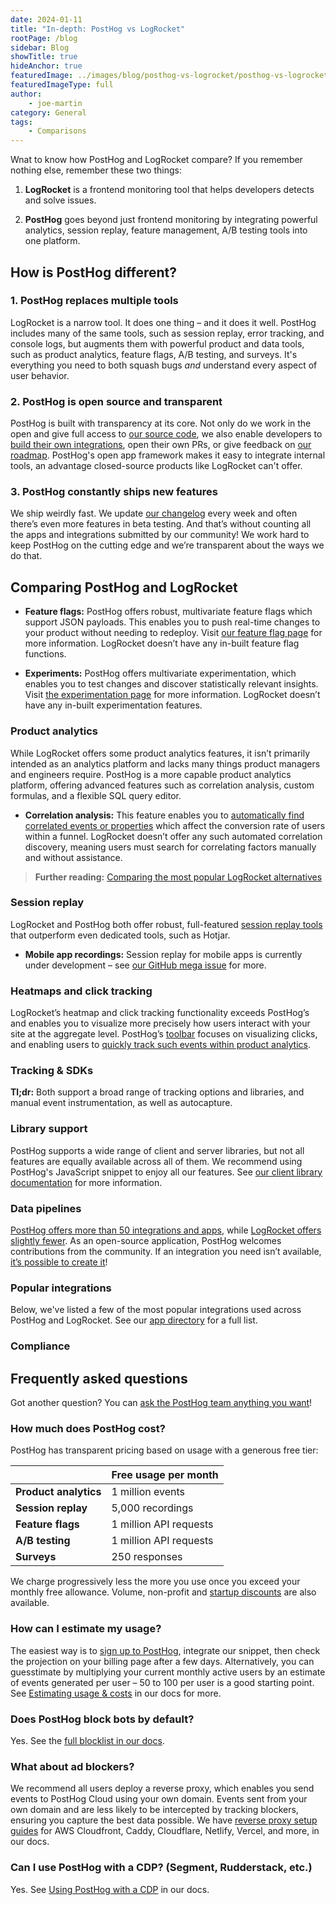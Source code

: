 ```yaml
---
date: 2024-01-11
title: "In-depth: PostHog vs LogRocket"
rootPage: /blog
sidebar: Blog
showTitle: true
hideAnchor: true
featuredImage: ../images/blog/posthog-vs-logrocket/posthog-vs-logrocket.jpg
featuredImageType: full
author:
    - joe-martin
category: General
tags:
    - Comparisons
---
```



Wnat to know how PostHog and LogRocket compare? If you remember nothing else, remember these two things:

1. **LogRocket** is a frontend monitoring tool that helps developers detects and solve issues.

2. **PostHog** goes beyond just frontend monitoring by integrating powerful analytics, session replay, feature management, A/B testing tools into one platform.

## How is PostHog different?

### 1. PostHog replaces multiple tools

LogRocket is a narrow tool. It does one thing – and it does it well. PostHog includes many of the same tools, such as session replay, error tracking, and console logs, but augments them with powerful product and data tools, such as product analytics, feature flags, A/B testing, and surveys. It's everything you need to both squash bugs _and_ understand every aspect of user behavior.

### 2. PostHog is open source and transparent

PostHog is built with transparency at its core. Not only do we work in the open and give full access to [our source code](https://github.com/PostHog/posthog), we also enable developers to [build their own integrations](/docs/apps/build), open their own PRs, or give feedback on [our roadmap](/roadmap). PostHog's open app framework makes it easy to integrate internal tools, an advantage closed-source products like LogRocket can't offer.

### 3. PostHog constantly ships new features

We ship weirdly fast. We update [our changelog](/changlog) every week and often there’s even more features in beta testing. And that’s without counting all the apps and integrations submitted by our community! We work hard to keep PostHog on the cutting edge and we’re transparent about the ways we do that.

## Comparing PostHog and LogRocket

<ComparisonTable column1="PostHog" column2="LogRocket">
  <ComparisonRow column1={true} column2={true} feature="Product analytics" description="Track events and conversion; analyze user behavior" />
  <ComparisonRow column1={true} column2={true} feature="Session replay" description="Watch real users use your product; diagnose bugs" />
  <ComparisonRow column1={true} column2={false} feature="Feature flags" description="Roll out features safely; toggle features for cohorts or individuals" />
  <ComparisonRow column1={true} column2={false} feature="Surveys" description="Ask users for qualitative feedback and gather responses" />
  <ComparisonRow column1={true} column2={false} feature="Experiments" description="Test changes and analyze impact" />
  <ComparisonRow column1={true} column2={true} feature="Heatmaps" description="Track where users click" />
  <ComparisonRow column1={true} column2={true} feature="Event pipelines" description="Push and pull data to enrich customer profiles" />
  <ComparisonRow column1={true} column2={false} feature="Open source" description="Build your own apps and contribute code" />
</ComparisonTable>

-   **Feature flags:** PostHog offers robust, multivariate feature flags which support JSON payloads. This enables you to push real-time changes to your product without needing to redeploy. Visit [our feature flag page](/feature-flags) for more information. LogRocket doesn’t have any in-built feature flag functions.

-   **Experiments:** PostHog offers multivariate experimentation, which enables you to test changes and discover statistically relevant insights. Visit [the experimentation page](/ab-testing) for more information. LogRocket doesn’t have any in-built experimentation features.

### Product analytics

While LogRocket offers some product analytics features, it isn’t primarily intended as an analytics platform and lacks many things product managers and engineers require. PostHog is a more capable product analytics platform, offering advanced features such as correlation analysis, custom formulas, and a flexible SQL query editor.

<ComparisonTable column1="PostHog" column2="LogRocket">
  <ComparisonRow column1={true} column2={true} feature="Graphs and trends" description="Build custom insights and visualizations" />
  <ComparisonRow column1={true} column2={true} feature="Dashboards" description="Combine insights into shareable dashboards" />
  <ComparisonRow column1={true} column2={true} feature="Funnels" description="Understand conversion between events, pages" />
  <ComparisonRow column1={true} column2={true} feature="Cohorts" description="Combine users based on properties and events for group analysis" />
  <ComparisonRow column1={true} column2={true} feature="User paths" description="Track user flows and where they drop-off" />
  <ComparisonRow column1={true} column2={true} feature="Retention" description="Analyze user and revenue retention" />
  <ComparisonRow column1={true} column2={true} feature="UTM tracking" description="Track marketing campaigns with UTM tags" />
  <ComparisonRow column1={true} column2={false} feature="Correlation analysis" description="Suggested events and properties that lead to success or failure" />
  <ComparisonRow column1={true} column2={false} feature="Group analytics" description="Understand how organizations use your product" />
  <ComparisonRow column1={true} column2={false} feature="Formulas" description="Use custom formulas to calculate unique insights" />
  <ComparisonRow column1={true} column2={false} feature="SQL query editor" description="Write your own queries in SQL" />
</ComparisonTable>

-   **Correlation analysis:** This feature enables you to [automatically find correlated events or properties](/manual/correlation) which affect the conversion rate of users within a funnel. LogRocket doesn’t offer any such automated correlation discovery, meaning users must search for correlating factors manually and without assistance.

> **Further reading:** [Comparing the most popular LogRocket alternatives](/blog/best-logrocket-alternatives)

### Session replay

LogRocket and PostHog both offer robust, full-featured [session replay tools](/blog/best-open-source-session-replay-tools) that outperform even dedicated tools, such as Hotjar.

<ComparisonTable column1="PostHog" column2="LogRocket">
  <ComparisonRow column1={true} column2={true} feature="Web app recordings" description="Capture recordings from single-page apps" />
  <ComparisonRow column1="Beta" column2={true} feature="Mobile app recordings" description="Capture recordings in iOS and Android apps" />
  <ComparisonRow column1={true} column2={true} feature="Identity detection" description="Link recordings to user IDs" />
  <ComparisonRow column1={true} column2={true} feature="Console logs" description="Capture extra content from a users’ browser environment" />
  <ComparisonRow column1={true} column2={true} feature="Playlists" description="Sort recordings into static and dynamic playlists" />
  <ComparisonRow column1={true} column2={true} feature="Performance monitoring" description="Track network events within a session" />
  <ComparisonRow column1={true} column2={true} feature="Privacy masking" description="Censor personal information from playback" />
  <ComparisonRow column1={true} column2={true} feature="Conditional recording" description="Only capture the sessions you want" />
  <ComparisonRow column1={true} column2={true} feature="Export recordings" description="Take recordings in/out of the platform" />
</ComparisonTable>

- **Mobile app recordings:** Session replay for mobile apps is currently under development – see [our GitHub mega issue](https://github.com/PostHog/posthog/issues/13267) for more.

### Heatmaps and click tracking

LogRocket’s heatmap and click tracking functionality exceeds PostHog’s and enables you to visualize more precisely how users interact with your site at the aggregate level. PostHog’s [toolbar](/docs/toolbar) focuses on visualizing clicks, and enabling users to [quickly track such events within product analytics](/tutorials/toolbar).

<ComparisonTable column1="LogRocket" column2="PostHog">
  <ComparisonRow column1={true} column2={false} feature="Heatmaps" description="Visualize cursor movements on a page" />
  <ComparisonRow column1={true} column2={true} feature="Clickmaps" description="Visualize where users click on a page" />
  <ComparisonRow column1={true} column2={false} feature="Scrollmaps" description="Visualize how far down a page users scroll" />
  <ComparisonRow column1={false} column2={false} feature="Eyetracking" description="Visualize precisely where users are looking on a page" />
</ComparisonTable>

### Tracking & SDKs

**Tl;dr:** Both support a broad range of tracking options and libraries, and manual event instrumentation, as well as autocapture.

<ComparisonTable column1="PostHog" column2="LogRocket">
  <ComparisonRow column1={true} column2={true} feature="Event tracking" description="Track manually instrumented events" />
  <ComparisonRow column1={true} column2={true} feature="Autocapture" description="Automatically track events without instrumentation" />
  <ComparisonRow column1={true} column2={true} feature="Combined events" description="Track related events as a single trackable action or behavior" />
  <ComparisonRow column1={true} column2={true} feature="Reverse proxy available" description="Send events from your own domain to capture more data" />
  <ComparisonRow column1={true} column2={true} feature="Cross-domain tracking" description="Track users across domains and sub-domains" />
  <ComparisonRow column1={true} column2={true} feature="Server-side tracking" description="Send events from your server" />
  <ComparisonRow column1={true} column2={true} feature="Capture API" description="Send events through an API" />
</ComparisonTable>

### Library support

PostHog supports a wide range of client and server libraries, but not all features are equally available across all of them. We recommend using PostHog's JavaScript snippet to enjoy all our features. See [our client library documentation](/docs/getting-started/install?tab=snippet) for more information.

<ComparisonTable column1="PostHog" column2="LogRocket">
  <ComparisonRow column1={true} column2={true} feature="JavaScript" />
  <ComparisonRow column1={true} column2={true} feature="React Native" />
  <ComparisonRow column1={true} column2={true} feature="React" />
  <ComparisonRow column1={true} column2={false} feature="Flutter" />
  <ComparisonRow column1={true} column2={true} feature="iOS" />
  <ComparisonRow column1={true} column2={true} feature="Android" />
  <ComparisonRow column1={true} column2={false} feature="Ruby" />
</ComparisonTable>

### Data pipelines

[PostHog offers more than 50 integrations and apps](/cdp), while [LogRocket offers slightly fewer](https://logrocket.com/features/integrations). As an open-source application, PostHog welcomes contributions from the community. If an integration you need isn’t available, [it’s possible to create it](/docs/apps/build)!

<ComparisonTable column1="PostHog" column2="LogRocket">
  <ComparisonRow column1={true} column2={true} feature="Export API" description="Export data via API" />
  <ComparisonRow column1={true} column2={true} feature="Import API" description="Import data via API" />
  <ComparisonRow column1={true} column2={false} feature="Amazon Redshift" description="Export data to Redshift" />
  <ComparisonRow column1={true} column2={false} feature="Amazon S3" description="Export data to S3 bucket" />
  <ComparisonRow column1={true} column2={false} feature="Azure Blob Storage" description="Export data to Microsoft Azure" />
  <ComparisonRow column1={true} column2={false} feature="Google Cloud Storage" description="Export data to GCS" />
  <ComparisonRow column1={true} column2={false} feature="Snowflake" description="Export data to Snowflake database" />
  <ComparisonRow column1={true} column2={false} feature="BigQuery" description="Export data to Google BigQuery for analysis" />
  <ComparisonRow column1={true} column2={false} feature="RudderStack" description="Sync event and person data" />
  <ComparisonRow column1={true} column2={false} feature="Airbyte" description="Extract and load data to external platforms" />
</ComparisonTable>

### Popular integrations 

Below, we've listed a few of the most popular integrations used across PostHog and LogRocket. See our [app directory](/cdp) for a full list.

<ComparisonTable column1="LogRocket" column2="PostHog">
  <ComparisonRow column1={false} column2={true} feature="Hubspot" description="Sync event and person data" />
  <ComparisonRow column1={true} column2={true} feature="Salesforce" description="Sync event and person data" />
  <ComparisonRow column1={true} column2={false} feature="Zapier" description="Export events for use in Zaps" />
  <ComparisonRow column1={true} column2={false} feature="Stripe" description="Sync customer and invoice data" />
  <ComparisonRow column1={true} column2={true} feature="Intercom" description="Extract and load data to external platforms" />
  <ComparisonRow column1={true} column2={false} feature="Customer.io" description="Sync data between platforms" />
  <ComparisonRow column1={true} column2={true} feature="Sentry" description="Ingest Sentry errors for analysis" />
  <ComparisonRow column1={true} column2={true} feature="Segment" description="Ingest events from Segment" />
</ComparisonTable>

### Compliance
<ComparisonTable column1="PostHog" column2="LogRocket">
  <ComparisonRow column1={true} column2={true} feature="GDPR ready" />
  <ComparisonRow column1={true} column2="Self-host only" feature="HIPAA ready" />
  <ComparisonRow column1={true} column2={true} feature="Data anonymization" />
  <ComparisonRow column1={true} column2={false} feature="Cookie-less tracking option" />
  <ComparisonRow column1={true} column2={true} feature="SOC 2 certified" />
  <ComparisonRow column1={true} column2={true} feature="SAML/SSO available" />
  <ComparisonRow column1={true} column2={true} feature="2FA available" />
</ComparisonTable>

## Frequently asked questions

Got another question? You can [ask the PostHog team anything you want](/questions)!

### How much does PostHog cost?

PostHog has transparent pricing based on usage with a generous free tier:

|                       | **Free usage per month** 
|-----------------------|--------------------------
| **Product analytics** | 1 million events        
| **Session replay**    | 5,000 recordings         
| **Feature flags**     | 1 million API requests
| **A/B testing**       | 1 million API requests  
| **Surveys**           | 250 responses

We charge progressively less the more you use once you exceed your monthly free allowance. Volume, non-profit and [startup discounts](/startups) are also available. 

### How can I estimate my usage?

The easiest way is to [sign up to PostHog](https://us.posthog.com/signup), integrate our snippet, then check the projection on your billing page after a few days. Alternatively, you can guesstimate by multiplying your current monthly active users by an estimate of events generated per user – 50 to 100 per user is a good starting point. See [Estimating usage & costs](/docs/billing/estimating-usage-costs) in our docs for more.

### Does PostHog block bots by default?

Yes. See the [full blocklist in our docs](/docs/product-analytics/troubleshooting#does-posthog-block-bots-by-default).

### What about ad blockers?

We recommend all users deploy a reverse proxy, which enables you send events to PostHog Cloud using your own domain. Events sent from your own domain and are less likely to be intercepted by tracking blockers, ensuring you capture the best data possible. We have [reverse proxy setup guides](/docs/advanced/proxy) for AWS Cloudfront, Caddy, Cloudflare, Netlify, Vercel, and more, in our docs.

### Can I use PostHog with a CDP? (Segment, Rudderstack, etc.)

Yes. See [Using PostHog with a CDP](/docs/advanced/cdp) in our docs.

<ArrayCTA />